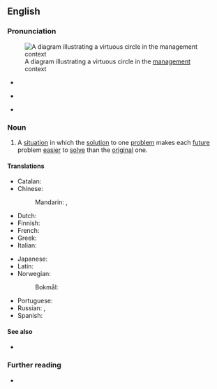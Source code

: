 ==English==
{{was wotd|2018|October|6}}

===Pronunciation===
[[File:Virtuous circle in management.svg|thumb|A diagram illustrating a virtuous circle in the [[management]] context]]

* {{a|RP}} {{IPA|/ˈvɜːt͡ʃʊəs ˈsɜːkəl/|lang=en}}
* {{a|GA}} {{IPA|/ˈvɝt͡ʃuəs ˈsɝkəl/|lang=en}}
* {{hyphenation|vir|tu|ous cir|cle|lang=en}}

===Noun===
{{en-noun}}

# A [[situation]] in which the [[solution]] to one [[problem]] makes each [[future]] problem [[easy|easier]] to [[solve]] than the [[original]] one.
#: {{synonyms|en|virtuous cycle}}
#: {{antonyms|en|vicious circle|vicious cycle}}

====Translations====
{{trans-top|situation in which the solution to one problem makes each future problem easier to solve}}
* Catalan: {{t|ca|cercle virtuós|m}}
* Chinese:
*: Mandarin: {{t+|cmn|良性循環}}, {{t+|cmn|良性循环|tr=liángxìng xúnhuán}}
* Dutch: {{t|nl|virtueuze cirkel|m}}
* Finnish: {{t|fi|hyvän kierre}}
* French: {{t+|fr|cercle vertueux|m}}
* Greek: {{t|el|ενάρετος κύκλος|m}}
* Italian: {{t|it|circolo virtuoso|m}}
{{trans-mid}}
* Japanese: {{t|ja|好循環}}
* Latin: {{t|la|circulus virtuōsus|m}}
* Norwegian:
*: Bokmål: {{t|nb|god sirkel|m}}
* Portuguese: {{t|pt|círculo virtuoso|m}}
* Russian: {{t|ru|благотво́рный круг|m}}, {{t|ru|доброде́тельный круг|m}}
* Spanish: {{t|es|círculo virtuoso|m}}
{{trans-bottom}}

====See also====
* {{l|en|positive feedback}}

===Further reading===
* {{pedia|virtuous circle and vicious circle}}